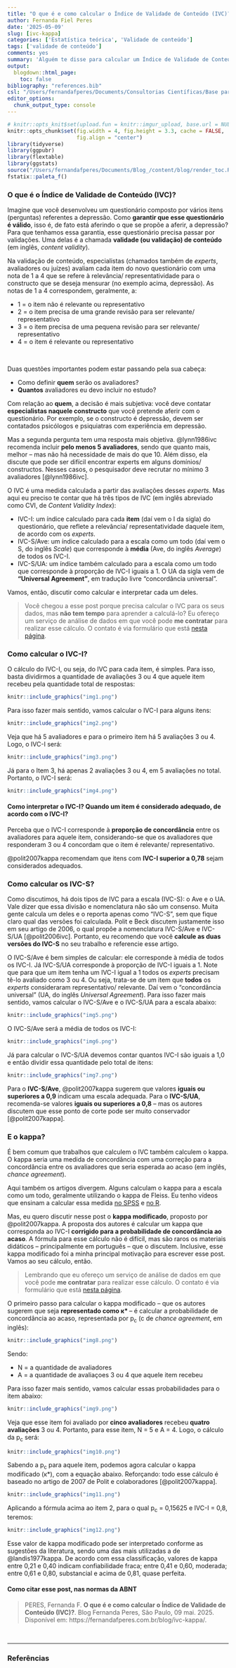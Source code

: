 ```yaml
---
title: "O que é e como calcular o Índice de Validade de Conteúdo (IVC)?"
author: Fernanda Fiel Peres
date: '2025-05-09'
slug: [ivc-kappa]
categories: ['Estatística teórica', 'Validade de conteúdo']
tags: ['validade de conteúdo']
comments: yes
summary: 'Alguém te disse para calcular um Índice de Validade de Conteúdo (IVC) para o seu questionário, e você não sabe nem o que isso é, muito menos como calculá-lo? Nesse post eu te explico como calcular os três tipos de IVC e o kappa modificado, que normalmente acompanha esse índice.'
output:
  blogdown::html_page:
    toc: false
bibliography: "references.bib"
csl: "/Users/fernandafperes/Documents/Consultorias Científicas/Base para relatórios/ABNT.csl"
editor_options: 
  chunk_output_type: console
---
```


```r
# knitr::opts_knit$set(upload.fun = knitr::imgur_upload, base.url = NULL)
knitr::opts_chunk$set(fig.width = 4, fig.height = 3.3, cache = FALSE,
                      fig.align = "center")
library(tidyverse)
library(ggpubr)
library(flextable)
library(ggstats)
source("/Users/fernandafperes/Documents/Blog_/content/blog/render_toc.R")
fstatix::paleta_f()
```
   
   
### O que é o Índice de Validade de Conteúdo (IVC)?
  
Imagine que você desenvolveu um questionário composto por vários itens (perguntas) referentes a depressão. Como **garantir que esse questionário é válido**, isso é, de fato está aferindo o que se propõe a aferir, a depressão? Para que tenhamos essa garantia, esse questionário precisa passar por validações. Uma delas é a chamada **validade (ou validação) de conteúdo** (em inglês, *content validity*).  
  
Na validação de conteúdo, especialistas (chamados também de *experts*, avaliadores ou juízes) avaliam cada item do novo questionário com uma nota de 1 a 4 que se refere à relevância/ representatividade para o constructo que se deseja mensurar (no exemplo acima, depressão). As notas de 1 a 4 correspondem, geralmente, a:  
  
* 1 = o item não é relevante ou representativo
* 2 = o item precisa de uma grande revisão para ser relevante/ representativo
* 3 = o item precisa de uma pequena revisão para ser relevante/ representativo
* 4 = o item é relevante ou representativo  
  
<br />
  
Duas questões importantes podem estar passando pela sua cabeça:

* Como definir **quem** serão os avaliadores?
* **Quantos** avaliadores eu devo incluir no estudo?
  
Com relação ao **quem**, a decisão é mais subjetiva: você deve contatar **especialistas naquele constructo** que você pretende aferir com o questionário. Por exemplo, se o constructo é depressão, devem ser contatados psicólogos e psiquiatras com experiência em depressão.  
  
Mas a segunda pergunta tem uma resposta mais objetiva. @lynn1986ivc recomenda incluir **pelo menos 5 avaliadores**, sendo que quanto mais, melhor -- mas não há necessidade de mais do que 10. Além disso, ela discute que pode ser difícil encontrar experts em alguns domínios/ constructos. Nesses casos, o pesquisador deve recrutar no mínimo 3 avaliadores [@lynn1986ivc].  
  
O IVC é uma medida calculada a partir das avaliações desses *experts*. Mas aqui eu preciso te contar que há três tipos de IVC (em inglês abreviado como CVI, de *Content Validity Index*):  
  
* IVC-I: um índice calculado para cada **item** (daí vem o I da sigla) do questionário, que reflete a relevância/ representatividade daquele item, de acordo com os *experts*.
* IVC-S/Ave: um índice calculado para a escala como um todo (daí vem o S, do inglês *Scale*) que corresponde à **média** (Ave, do inglês *Average*) de todos os IVC-I.
* IVC-S/UA: um índice também calculado para a escala como um todo que corresponde à proporção de IVC-I iguais a 1. O UA da sigla vem de **"Universal Agreement"**, em tradução livre "concordância universal".  
  
Vamos, então, discutir como calcular e interpretar cada um deles.  
  
  
>Você chegou a esse post porque precisa calcular o IVC para os seus dados, mas **não tem tempo** para aprender a calculá-lo? Eu ofereço um serviço de análise de dados em que você pode **me contratar** para realizar esse cálculo. O contato é via formulário que está [nesta página](https://fernandafperes.com.br/servicos).  
  
  
### Como calcular o IVC-I?
  
O cálculo do IVC-I, ou seja, do IVC para cada item, é simples. Para isso, basta dividirmos a quantidade de avaliações 3 ou 4 que aquele item recebeu pela quantidade total de respostas:  
  
```r
knitr::include_graphics("img1.png")
```
  
Para isso fazer mais sentido, vamos calcular o IVC-I para alguns itens:  
  
```r
knitr::include_graphics("img2.png")
```
  
Veja que há 5 avaliadores e para o primeiro item há 5 avaliações 3 ou 4. Logo, o IVC-I será:  
  
```r
knitr::include_graphics("img3.png")
```
  
Já para o Item 3, há apenas 2 avaliações 3 ou 4, em 5 avaliações no total. Portanto, o IVC-I será:  
  
```r
knitr::include_graphics("img4.png")
```
  
  
#### Como interpretar o IVC-I? Quando um item é considerado adequado, de acordo com o IVC-I?
  
Perceba que o IVC-I corresponde à **proporção de concordância** entre os avaliadores para aquele item, considerando-se que os avaliadores que responderam 3 ou 4 concordam que o item é relevante/ representativo.  
  
@polit2007kappa recomendam que itens com **IVC-I superior a 0,78** sejam considerados adequados.  

  
  
### Como calcular os IVC-S?
  
Como discutimos, há dois tipos de IVC para a escala (IVC-S): o Ave e o UA. Vale dizer que essa divisão e nomenclatura não são um consenso. Muita gente calcula um deles e o reporta apenas como "IVC-S", sem que fique claro qual das versões foi calculada. Polit e Beck discutem justamente isso em seu artigo de 2006, o qual propõe a nomenclatura IVC-S/Ave e IVC-S/UA [@polit2006ivc]. Portanto, eu recomendo que você **calcule as duas versões do IVC-S** no seu trabalho e referencie esse artigo.  
  
O IVC-S/Ave é bem simples de calcular: ele corresponde à média de todos os IVC-I. Já IVC-S/UA corresponde à proporção de IVC-I iguais a 1. Note que para que um item tenha um IVC-I igual a 1 todos os *experts* precisam tê-lo avaliado como 3 ou 4. Ou seja, trata-se de um item que **todos** os *experts* consideraram representativo/ relevante. Daí vem o "concordância universal" (UA, do inglês *Universal Agreement*). Para isso fazer mais sentido, vamos calcular o IVC-S/Ave e o IVC-S/UA para a escala abaixo:  
  
  
```r
knitr::include_graphics("img5.png")
```
  
O IVC-S/Ave será a média de todos os IVC-I:  
  
```r
knitr::include_graphics("img6.png")
```
  
Já para calcular o IVC-S/UA devemos contar quantos IVC-I são iguais a 1,0 e então dividir essa quantidade pelo total de itens:  
  
```r
knitr::include_graphics("img7.png")
```

  
Para o **IVC-S/Ave**, @polit2007kappa sugerem que valores **iguais ou superiores a 0,9** indicam uma escala adequada. Para o **IVC-S/UA**, recomenda-se valores **iguais ou superiores a 0,8** -- mas os autores discutem que esse ponto de corte pode ser muito conservador [@polit2007kappa].  
  
  
  
### E o kappa?
  
É bem comum que trabalhos que calculem o IVC também calculem o kappa. O kappa seria uma medida de concordância com uma correção para a concordância entre os avaliadores que seria esperada ao acaso (em inglês, *chance agreement*).  
  
Aqui também os artigos divergem. Alguns calculam o kappa para a escala como um todo, geralmente utilizando o kappa de Fleiss. Eu tenho vídeos que ensinam a calcular essa medida [no SPSS](https://youtu.be/1JNZCZftKT0?si=qJwGARoyKtjnjY3D) e [no R](https://youtu.be/LO4lk1dzvmc?si=Jy0qf0ZV31GndElX).  
  
Mas, eu quero discutir nesse post o **kappa modificado**, proposto por @polit2007kappa. A proposta dos autores é calcular um kappa que corresponda ao IVC-I **corrigido para a probabilidade de concordância ao acaso**. A fórmula para esse cálculo não é difícil, mas são raros os materiais didáticos -- principalmente em português -- que o discutem. Inclusive, esse kappa modificado foi a minha principal motivação para escrever esse post. Vamos ao seu cálculo, então.  
  
>Lembrando que eu ofereço um serviço de análise de dados em que você pode **me contratar** para realizar esse cálculo. O contato é via formulário que está [nesta página](https://fernandafperes.com.br/servicos).  
  
O primeiro passo para calcular o kappa modificado -- que os autores sugerem que seja **representado como κ* **-- é calcular a probabilidade de concordância ao acaso, representada por p~c~ (c de *chance agreement*, em inglês):  
  
```r
knitr::include_graphics("img8.png")
```
  
Sendo:  
  
* N = a quantidade de avaliadores
* A = a quantidade de avaliaçoes 3 ou 4 que aquele item recebeu
  
Para isso fazer mais sentido, vamos calcular essas probabilidades para o item abaixo:  
  
```r
knitr::include_graphics("img9.png")
```
  
Veja que esse item foi avaliado por **cinco avaliadores** recebeu **quatro avaliações** 3 ou 4. Portanto, para esse item, N = 5 e A = 4. Logo, o cálculo da p~c~ será:  
  
```r
knitr::include_graphics("img10.png")
```
  
Sabendo a p~c~ para aquele item, podemos agora calcular o kappa modificado (κ*), com a equação abaixo. Reforçando: todo esse cálculo é baseado no artigo de 2007 de Polit e colaboradores [@polit2007kappa].  
  
```r
knitr::include_graphics("img11.png")
```
  
Aplicando a fórmula acima ao item 2, para o qual p~c~ = 0,15625 e IVC-I = 0,8, teremos:  
  
```r
knitr::include_graphics("img12.png")
```
  
Esse valor de kappa modificado pode ser interpretado conforme as sugestões da literatura, sendo uma das mais utilizadas a de @landis1977kappa. De acordo com essa classificação, valores de kappa entre 0,21 e 0,40 indicam confiabilidade fraca; entre 0,41 e 0,60, moderada; entre 0,61 e 0,80, substancial e acima de 0,81, quase perfeita.  
  

  
  
#### Como citar esse post, nas normas da ABNT
  
  
> PERES, Fernanda F. **O que é e como calcular o Índice de Validade de Conteúdo (IVC)?**. Blog Fernanda Peres, São Paulo, 09 mai. 2025. Disponível em: https://fernandafperes.com.br/blog/ivc-kappa/.
  
  
<br />

*** 
  
  
### Referências  
  


